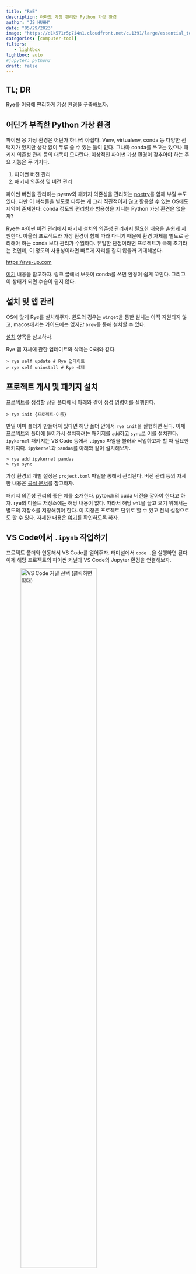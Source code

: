 ```yaml
---
title: "RYE" 
description: 아마도 가장 편리한 Python 가상 환경 
author: "JS HUHH"
date: "05/29/2023"
image: "https://d1k571r5p7i4n1.cloudfront.net/c.1391/large/essential_tools_for_home_repair.JPG"
categories: [computer-tool]
filters:
   - lightbox
lightbox: auto
#jupyter: python3
draft: false
---
```


## TL; DR

Rye를 이용해 편리하게 가상 환경을 구축해보자. 

## 어딘가 부족한 Python 가상 환경 

파이썬 용 가상 환경은 어딘가 하나씩 아쉽다. Venv, virtualenv, conda 등 다양한 선택지가 있지만 생각 없이 두루 쓸 수 있는 툴이 없다. 그나마 conda를 쓰고는 있으나 패키지 의존성 관리 등의 대목이 모자란다. 이상적인 파이썬 가상 환경이 갖추어야 하는 주요 기능은 두 가지다. 

1. 파이썬 버전 관리 
2. 패키지 의존성 및 버전 관리 

파이썬 버전을 관리하는 pyenv와 패키지 의존성을 관리하는 [poetry](https://python-poetry.org/)를 함께 부릴 수도 있다. 다만 이 녀석들을 별도로 다루는 게 그리 직관적이지 않고 활용할 수 있는 OS에도 제약이 존재한다. conda 정도의 편리함과 범용성을 지니는 Python 가상 환견은 없을까? 

Rye는 파이썬 버전 관리에서 패키지 설치의 의존성 관리까지 필요한 내용을 손쉽게 지원한다. 아울러 프로젝트와 가상 환경이 함께 따라 다니기 때문에 환경 자체를 별도로 관리해야 하는 conda 보다 관리가 수월하다. 유일한 단점이라면 프로젝트가 극히 초기라는 것인데, 이 정도의 사용성이라면 빠르게 자리를 잡지 않을까 기대해본다. 

[https://rye-up.com](https://rye-up.com)

:::{.column-margin}
[여기](https://velog.io/@snoop2head/no-more-conda-please-pyenv-poetry-please) 내용을 참고하자. 링크 글에서 보듯이 conda를 쓰면 환경이 쉽게 꼬인다. 그리고 이 상태가 되면 수습이 쉽지 않다.  
:::

## 설치 및 앱 관리  

OS에 맞게 Rye를 설치해주자. 윈도의 경우는 `winget`을 통한 설치는 아직 지원되지 않고, macos에서는 가이드에는 없지만 `brew`를 통해 설치할 수 있다. 

:::{.column-margin}
[설치](https://rye-up.com/guide/installation/) 항목을 참고하자. 
:::

Rye 앱 자체에 관한 업데이트와 삭제는 아래와 같다. 

```shell
> rye self update # Rye 업데이트 
> rye self uninstall # Rye 삭제 
```

## 프로젝트 개시 및 패키지 설치 

프로젝트를 생성할 상위 폴더에서 아래와 같이 생성 명령어를 실행한다. 

```shell
> rye init {프로젝트-이름}
```

만일 이미 폴더가 만들어져 있다면 해당 폴더 안에서 `rye init`을 실행하면 된다. 이제 프로젝트의 폴더에 들어가서 설치하려는 패키지를 `add`하고 `sync`로 이를 설치한다. `ipykernel` 패키지는 VS Code 등에서 `.ipynb` 파일을 불러와 작업하고자 할 때 필요한 패키지다. `ipykernel`과 `pandas`를 아래와 같이 설치해보자. 

```shell
> rye add ipykernel pandas 
> rye sync 
```

가상 환경의 개별 설정은 `project.toml` 파일을 통해서 관리된다. 버전 관리 등의 자세한 내용은 [공식 문서](https://rye-up.com/guide/pyproject/)를 참고하자. 

:::{.column-margin}
패키지 의존성 관리의 좋은 예를 소개한다. pytorch의 cuda 버전을 깔아야 한다고 하자. rye의 디폴트 저장소에는 해당 내용이 없다. 따라서 해당 `whl`을 끌고 오기 위해서는 별도의 저장소를 저장해줘야 한다. 이 지정은 프로젝트 단위로 할 수 있고 전체 설정으로도 할 수 있다. 자세한 내용은 [여기](https://github.com/anarinsk/test_pytorch-install#with-rye--vs-code-20230530)를 확인하도록 하자. 
:::

## VS Code에서 `.ipynb` 작업하기 

프로젝트 폴더와 연동해서 VS Code를 열어주자. 터미널에서 `code .`을 실행하면 된다. 이제 해당 프로젝트의 파이썬 커널과 VS Code의 Jupyter 환경을 연결해보자. 

![VS Code 커널 선택 (클릭하면 확대)](./images/vscode_rye.png){width=70%}

스크린 샷에서 보듯이 `커널 선택` > `다른 커널 선택` > `Python 환경` > `.venv...`를 택하면 된다. 해당 프로젝트 폴더 아래 `.venv` 폴더 안에 있는 파이썬 환경을 가져오게 되면, 해당 프로젝트의 파이썬 커널 밀 설치 패키지가 VS Code와 연결된다. 